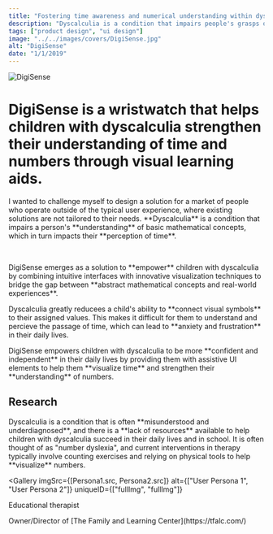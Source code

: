 ```yaml
---
title: "Fostering time awareness and numerical understanding within dyscalculic children"
description: "Dyscalculia is a condition that impairs people's grasps of fundamental math concepts and their <strong>sense of time</strong>. DigiSense bridges the gap between <strong>abstract concepts and real-world experiences</strong>."
tags: ["product design", "ui design"]
image: "../../images/covers/DigiSense.jpg"
alt: "DigiSense"
date: "1/1/2019"
---
```





<div class="bannerImgCover">
  <img src={CoverImage.src} alt="DigiSense" />
</div>
<div class="caseStudy">
<Overview
  year="2021"
  tags={["individual project", "tools - blender, procreate"]}
>

<h1 slot="header">
  <span style="color: var(--darkAccent)">DigiSense</span> is a wristwatch that
  helps children with dyscalculia strengthen their understanding of time and
  numbers through visual learning aids.
</h1>
<div slot="overviewDescription">
  <p>
    I wanted to challenge myself to design a solution for a market of people who
    operate outside of the typical user experience, where existing solutions are
    not tailored to their needs. **Dyscalculia** is a condition that impairs a
    person's **understanding** of basic mathematical concepts, which in turn
    impacts their **perception of time**.
  </p>
  <br />
  <p>
    DigiSense emerges as a solution to **empower** children with dyscalculia by
    combining intuitive interfaces with innovative visualization techniques to
    bridge the gap between **abstract mathematical concepts and real-world
    experiences**.
  </p>
</div>

</Overview>

<ProblemSolutionStatement>
  <p slot='problem'>
   Dyscalculia greatly reducees a child's ability to **connect visual symbols** to their assigned values. 
   This makes it difficult for them to understand and percieve the passage of time, which can lead to **anxiety and frustration** in their daily lives.
  </p>

  <p slot="solution">
    DigiSense empowers children with dyscalculia to be more **confident and independent** in their daily lives by providing 
    them with assistive UI elements to help them **visualize time** and strengthen their **understanding** of numbers.
  </p>
</ProblemSolutionStatement>

<PageSection>
  <h2 slot="sectionTitle">Research</h2>
  <p slot="description">
    Dyscalculia is a condition that is often **misunderstood and
    underdiagnosed**, and there is a **lack of resources** available to help
    children with dyscalculia succeed in their daily lives and in school. It is
    often thought of as "number dyslexia", and current interventions in therapy
    typically involve counting exercises and relying on physical tools to help
    **visualize** numbers.
  </p>
</PageSection>

<Gallery
  imgSrc={[Persona1.src, Persona2.src]}
  alt={["User Persona 1", "User Persona 2"]}
  uniqueID={["fullImg", "fullImg"]}
></Gallery>

<div class="columnContainer">
  <Interview pfp={Bonnie} name="Bonnie Weiss">
    <p slot="info">Educational therapist</p>
    <p slot="furtherInfo">
      Owner/Director of [The Family and Learning Center](https://tfalc.com/)
    </p>
  </Interview>
</div>

</div>
